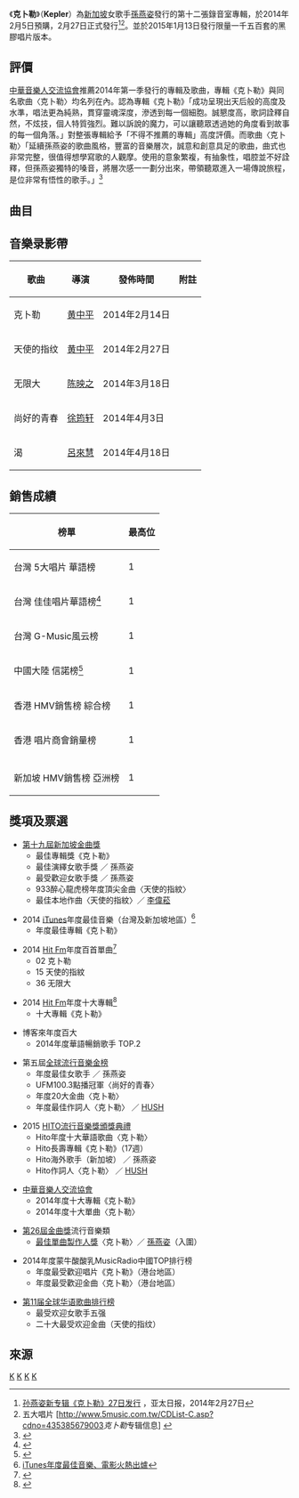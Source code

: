 {{otheruses|subject=孙燕姿的音乐专辑|other=天文学家|约翰内斯·克卜勒}}
{{noteTA
|T=zh-hans:克卜勒 (孙燕姿专辑); zh-hant:克卜勒 (孫燕姿專輯);
|1=zh-hans:克卜勒; zh-hant:克卜勒;
}}
{{Infobox album <!-- See Wikipedia:WikiProject_Albums -->
| name       = 克卜勒<br />Kepler
| type       = Album
| artist     = [[孫燕姿|孫燕姿]]
| cover      = Yanzi kepler cover.jpg
| released   = 2014年2月27日
| recorded   = 
| genre      = [[華語流行音樂|華語流行音樂]]
| length     = 42分57秒
| label      = [[環球音樂_(台灣)|環球唱片]]
<!-- 未知參數 | number     = 10 -->
| producer   = 
| prev_title = [[是時候|是時候]]
| prev_year  = 2011
| next_title = [[彩虹金剛|彩虹金剛]]
| next_year  = 2016
}}
《'''克卜勒'''》（'''Kepler'''）為[[新加坡|新加坡]]女歌手[[孫燕姿|孫燕姿]]發行的第十二張錄音室專輯，於2014年2月5日預購，2月27日正式發行<ref>[http://www.apdnews.com/photo/71679.html 孙燕姿新专辑《克卜勒》27日发行] {{Wayback|url=http://www.apdnews.com/photo/71679.html |date=20140302201048 }}，亚太日报，2014年2月27日</ref><ref>五大唱片 [http://www.5music.com.tw/CDList-C.asp?cdno=435385679003''克卜勒''专辑信息] {{Wayback|url=http://www.5music.com.tw/CDList-C.asp?cdno=435385679003 |date=20140221133359 }}</ref>。並於2015年1月13日發行限量一千五百套的黑膠唱片版本。

== 評價 ==
[[中華音樂人交流協會|中華音樂人交流協會]]推薦2014年第一季發行的專輯及歌曲，專輯《克卜勒》與同名歌曲〈克卜勒〉均名列在內。認為專輯《克卜勒》「成功呈現出天后般的高度及水準，唱法更為純熟，貫穿靈魂深度，滲透到每一個細胞。誠懇度高，歌詞詮釋自然，不炫技，個人特質強烈。難以訴說的魔力，可以讓聽眾透過她的角度看到故事的每一個角落。」對整張專輯給予「不得不推薦的專輯」高度評價。而歌曲〈克卜勒〉「延續孫燕姿的歌曲風格，豐富的音樂層次，誠意和創意具足的歌曲，曲式也非常完整，很值得想學寫歌的人觀摩。使用的意象繁複，有抽象性，唱腔並不好詮釋，但孫燕姿獨特的嗓音，將層次感一一劃分出來，帶領聽眾進入一場傳說旅程，是位非常有悟性的歌手。」<ref>{{Cite web |url=https://www.facebook.com/musicmandomisodo |title=中華音樂人交流協會 |accessdate=2014-09-23 |archive-date=2020-06-07 |archive-url=https://web.archive.org/web/20200607213848/https://www.facebook.com/musicmandomisodo |dead-url=no }}</ref>

==曲目==
{{Tracklist
| total_length = 42:57
| extra_column = 

| title1 = 克卜勒
| note1 = Kepler
| longnote1 = 第一主打
| music1 = [[HUSH_(台灣男歌手)|Hush]]
| lyrics1 = Hush
| arranger1 = {{link-yue|Martin Tang|鄧志明}}
| producer1 = [[孫燕姿|孫燕姿]]
| extra1 = 
| length1 = 4:19

| title2 = 渴
| note2 = Thirst
| longnote2 = 第五主打
| music2 = [[黃晟峰|黃晟峰]]
| lyrics2 = [[黃婷|黃婷]]、[[粱錦興|粱錦興]]
| arranger2 = [[Derek_Chua|蔡明耀]]
| producer2 = [[李偲菘|李偲菘]]
| extra2 = 
| length2 =4:42

| title3 = 無限大
| note3 = Infinite Possibilities
| longnote3 = 第三主打 
| music3 = [[李偉菘|李偉菘]]
| lyrics3 = [[陳鎮川|陳鎮川]]
| arranger3 = 蔡明耀
| producer3 = 李偉菘
| extra3 = 
| length3 =4:12 

| title4 = 尚好的青春
| note4 = Best Days Of My Youth
| longnote4 = 第四主打
| music4 = [[郭文賢|郭文賢]]
| lyrics4 = [[潘協慶|潘協慶]]
| arranger4 = 蔡明耀
| producer4 = 李偉菘
| extra4 = 
| length4 =4:25 

| title5 = 天使的指紋
| note5 = Angel's Fingerprints
| longnote5 = 第二主打
| music5 = 李偉菘
| lyrics5 =[[林夕|林夕]] 
| arranger5 = {{link-yue|Terence Teo|張瑞成}}
| producer5 = 李偉菘
| extra5 = 
| length5 =4:36

| title6 = 銀泰
| note6 = Yintai
| longnote6 = 
| music6 = [[伍家輝|伍家輝]]
| lyrics6 = [[冷玩妹|冷玩妹]]
| arranger6 = Martin Tang
| producer6 = 孫燕姿
| extra6 = 
| length6 =4:23 

| title7 = 圍繞
| note7 = Revolve Revolve
| longnote7 = 
| music7 = 李偲菘
| lyrics7 = [[廖瑩如|廖瑩如]]
| arranger7 = Martin Tang
| producer7 = 李偲菘
| extra7 = 
| length7 =3:17 

| title8 = 錯覺
| note8 = Mirage
| longnote8 = 
| music8 = [[岑寧兒|岑寧兒]]
| lyrics8 = 岑寧兒
| arranger8 = [[石錦航|石頭]]
| producer8 = [[Kenn_C|Kenn C]]
| extra8 = 
| length8 =4:14 

| title9 = 比較幸福
| note9 = Happier
| longnote9 = 
| music9 = [[蔡健雅|蔡健雅]]
| lyrics9 = [[葛大為|葛大為]]
| arranger9 = [[韓立康|韓立康]]
| producer9 = [[王治平_(作曲家)|王治平]]
| extra9 = 
| length9 =4:36 

| title10 = 雨還是不停地落下
| note10 = It Dosen't Stop Raining
| longnote10 =
| music10 = 郭文賢
| lyrics10 = Hush
| arranger10 = Martin Tang
| producer10 = 李偲菘
| extra10 = 
| length10 =4:49 

}}

==音樂录影帶==
{| class="wikitable"
! 歌曲 !!導演 !! 發佈時間 !! 附註
|-
|克卜勒||[[黄中平|黄中平]]||2014年2月14日||
|-
|天使的指纹||[[黄中平|黄中平]]||2014年2月27日||
|-
|无限大||[[陈映之|陈映之]]||2014年3月18日||
|-
|尚好的青春||[[徐筠轩|徐筠轩]]||2014年4月3日||
|-
|渴||[[呂來慧|呂來慧]]||2014年4月18日||
|}

== 銷售成績 ==

{|class="wikitable sortable plainrowheaders"
|-
!榜單
!最高位
|-
!scope="row"|台灣 5大唱片 華語榜
|1
|-
!scope="row"|台灣 佳佳唱片華語榜<ref>{{Cite web | url = http://www.ccr.com.tw/charts.php?c=W&t=1&CS=20140225 | publisher = 台灣佳佳唱片行 | title = 2014/02/25 ~ 2014/03/03 华语 | accessdate = 2014-03-12 | archive-date = 2014-03-12 | archive-url = https://web.archive.org/web/20140312224443/http://www.ccr.com.tw/charts.php?c=W&t=1&CS=20140225 | dead-url = yes }}</ref>
|1
|-
!scope="row"|台灣 G-Music風云榜
|1
|-
!scope="row"|中國大陸 信諾榜<ref>{{Cite web | url = http://www.sino-chart.com/chart/201403/34910.html | publisher = 信諾榜 | title = 综合榜 2014年 第10周 | access-date = 2014-03-12 | archive-url = https://web.archive.org/web/20141112063044/http://www.sino-chart.com/chart/201403/34910.html | archive-date = 2014-11-12 | dead-url = yes }}</ref>
|1
|-
!scope="row"|香港 HMV銷售榜 綜合榜
|1
|-
!scope="row"|香港 唱片商會銷量榜
|1
|-
|-
!scope="row"|新加坡 HMV銷售榜 亞洲榜
|1
|}

==獎項及票選==
*[[第十九屆新加坡金曲獎|第十九屆新加坡金曲獎]]
**最佳專輯獎《克卜勒》
**最佳演繹女歌手獎 ／ 孫燕姿
**最受歡迎女歌手獎 ／ 孫燕姿
**933醉心龍虎榜年度頂尖金曲〈天使的指紋〉
**最佳本地作曲〈天使的指紋〉／ [[李偉菘|李偉菘]]

*2014 [[iTunes|iTunes]]年度最佳音樂（台灣及新加坡地區）<ref>[http://www.gq.com.tw/whats-in/fashion-news/content2.asp?ids=20277&iPage=1 iTunes年度最佳音樂、電影火熱出爐]{{Dead link|date=2018年7月 |bot=InternetArchiveBot |fix-attempted=no }}</ref>
**年度最佳專輯《克卜勒》

*2014 [[HitFM聯播網|Hit Fm]]年度百首單曲<ref>{{Cite web |url=http://www.hitoradio.com/activities2014/2014hitfmtop100/top100.php |title=2014 Hit Fm年度百首單曲 |accessdate=2014-12-31 |archive-date=2018-04-03 |archive-url=https://web.archive.org/web/20180403051913/http://www.hitoradio.com/activities2014/2014hitfmtop100/top100.php |dead-url=no }}</ref>
**02 克卜勒
**15 天使的指紋
**36 无限大

*2014 [[HitFM聯播網|Hit Fm]]年度十大專輯<ref>{{Cite web |url=http://www.hitoradio.com/activities2015/20150202album/ |title=:::2014 Hit Fm年度十大專輯::: |accessdate=2015-02-13 |archive-date=2015-02-15 |archive-url=https://web.archive.org/web/20150215064147/http://www.hitoradio.com/activities2015/20150202album/ |dead-url=yes }}</ref>
**十大專輯《克卜勒》

*博客來年度百大
**2014年度華語暢銷歌手 TOP.2

*第五屆[[全球流行音樂金榜|全球流行音樂金榜]]
**年度最佳女歌手 ／ 孫燕姿
**UFM100.3點播冠軍〈尚好的青春〉
**年度20大金曲〈克卜勒〉
**年度最佳作詞人〈克卜勒〉 ／ [[HUSH_(台灣男歌手)|HUSH]]

*2015 [[HITO流行音樂獎頒獎典禮|HITO流行音樂獎頒獎典禮]]
**Hito年度十大華語歌曲〈克卜勒〉
**Hito長壽專輯《克卜勒》（17週）
**Hito海外歌手（新加坡） ／ 孫燕姿
**Hito作詞人〈克卜勒〉 ／ [[HUSH_(台灣男歌手)|HUSH]]

*[[中華音樂人交流協會|中華音樂人交流協會]]
**2014年度十大專輯《克卜勒》
**2014年度十大單曲〈克卜勒〉

*[[第26屆金曲獎|第26屆金曲獎]]流行音樂類
**[[最佳單曲製作人獎_(金曲獎)|最佳單曲製作人獎]]〈克卜勒〉／ [[孫燕姿|孫燕姿]]（入圍）

*2014年度蒙牛酸酸乳MusicRadio中國TOP排行榜
**年度最受歡迎唱片《克卜勒》（港台地區）
**年度最受歡迎金曲〈克卜勒〉（港台地區）

*[[全球华语歌曲排行榜|第11届全球华语歌曲排行榜]]
**最受欢迎女歌手五强
**二十大最受欢迎金曲（天使的指纹）

==來源==
<References/>
{{孫燕姿}}
{{新加坡金曲獎最佳專輯}}

[[Category:2014年音樂專輯|K]]
[[Category:孫燕姿音樂專輯|K]]
[[Category:信諾榜冠軍專輯|K]]
[[Category:中華音樂人交流協會十大專輯獲獎作品|K]]
